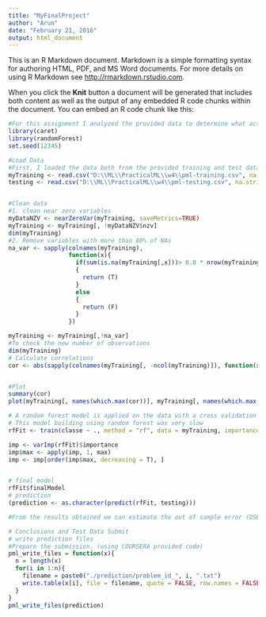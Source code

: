 ```yaml
---
title: "MyFinalProject"
author: "Arun"
date: "February 21, 2016"
output: html_document
---
```


This is an R Markdown document. Markdown is a simple formatting syntax for authoring HTML, PDF, and MS Word documents. For more details on using R Markdown see <http://rmarkdown.rstudio.com>.

When you click the **Knit** button a document will be generated that includes both content as well as the output of any embedded R code chunks within the document. You can embed an R code chunk like this:

```r
#For this assignment I analyzed the provided data to determine what activity an individual perform. To do this I made use of caret and randomForest, this allowed me to generate correct answers for each of the 20 test data cases provided in this assignment. I made use of a seed value for consistent results.
library(caret)
library(randomForest)
set.seed(12345)
```


```r
#Load Data
#First, I loaded the data both from the provided training and test data provided by COURSERA. Some values contained a "#DIV/0!" that I replaced with an NA value
myTraining <- read.csv("D:\\ML\\PracticalML\\w4\\pml-training.csv", na.strings=c("NA","#DIV/0!",""))
testing <- read.csv("D:\\ML\\PracticalML\\w4\\pml-testing.csv", na.strings=c("NA","#DIV/0!",""))


#Clean data
#1. clean near zero variables
myDataNZV <- nearZeroVar(myTraining, saveMetrics=TRUE)
myTraining <- myTraining[, !myDataNZV$nzv]
dim(myTraining)
#2. Remove variables with more than 80% of NAs
na_var <- sapply(colnames(myTraining),
                 function(x){
                   if(sum(is.na(myTraining[,x]))> 0.8 * nrow(myTraining))
                   {
                     return (T)
                   }
                   else
                   {
                     return (F)
                   }
                 })

myTraining <- myTraining[,!na_var]
#To check the new number of observations
dim(myTraining)
# Calculate correlations
cor <- abs(sapply(colnames(myTraining[, -ncol(myTraining)]), function(x) cor(as.numeric(myTraining[, x]), as.numeric(myTraining$classe), method = "spearman")))


#Plot
summary(cor)
plot(myTraining[, names(which.max(cor))], myTraining[, names(which.max(cor[-which.max(cor)]))], col = myTraining$classe, pch = 19, cex = 0.1, xlab = names(which.max(cor)), ylab = names(which.max(cor[-which.max(cor)])))

# A random forest model is applied on the data with a cross validation of 10
# This model building using random forest was very slow
rfFit <- train(classe ~ ., method = "rf", data = myTraining, importance = T, trControl = trainControl(method = "cv", number = 10))

imp <- varImp(rfFit)$importance
imp$max <- apply(imp, 1, max)
imp <- imp[order(imp$max, decreasing = T), ]


# final model
rfFit$finalModel
# prediction
(prediction <- as.character(predict(rfFit, testing)))

#From the results obtained we can estimate the out of sample error (OSE) as: OSE = 1 - Accuracy = 1 - 0.98 = 0.02 or 2%

# Conclusions and Test Data Submit
# write prediction files
#Prepare the submission. (using COURSERA provided code)
pml_write_files = function(x){
  n = length(x)
  for(i in 1:n){
    filename = paste0("./prediction/problem_id_", i, ".txt")
    write.table(x[i], file = filename, quote = FALSE, row.names = FALSE, col.names = FALSE)
  }
}
pml_write_files(prediction)
```
